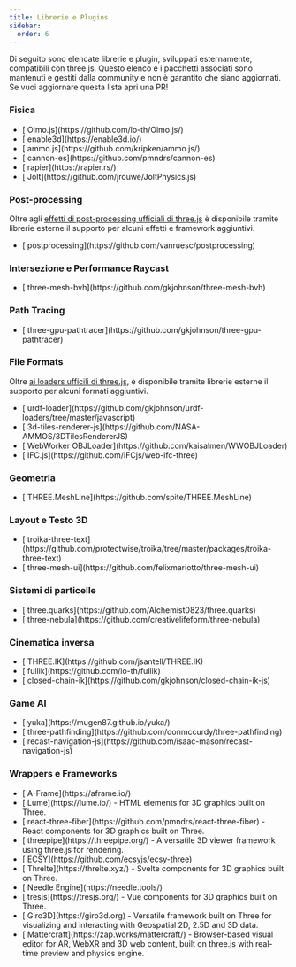 ```yaml
---
title: Librerie e Plugins
sidebar:
  order: 6
---
```


Di seguito sono elencate librerie e plugin, sviluppati esternamente, compatibili con three.js.
Questo elenco e i pacchetti associati sono mantenuti e gestiti dalla community e non è garantito che siano
aggiornati. Se vuoi aggiornare questa lista apri una PR!

### Fisica

<ul>
  <li>[ Oimo.js](https://github.com/lo-th/Oimo.js/)</li>
  <li>[ enable3d](https://enable3d.io/)</li>
  <li>[ ammo.js](https://github.com/kripken/ammo.js/)</li>
  <li>[ cannon-es](https://github.com/pmndrs/cannon-es)</li>
  <li>[ rapier](https://rapier.rs/)</li>
  <li>[ Jolt](https://github.com/jrouwe/JoltPhysics.js)</li>
</ul>

### Post-processing

Oltre agli [ effetti di post-processing ufficiali di three.js](https://github.com/mrdoob/three.js/tree/dev/examples/jsm/postprocessing)
è disponibile tramite librerie esterne il supporto per alcuni effetti e framework aggiuntivi.

<ul>
  <li>[ postprocessing](https://github.com/vanruesc/postprocessing)</li>
</ul>

### Intersezione e Performance Raycast

<ul>
  <li>[ three-mesh-bvh](https://github.com/gkjohnson/three-mesh-bvh)</li>
</ul>

### Path Tracing

<ul>
  <li>
    [ three-gpu-pathtracer](https://github.com/gkjohnson/three-gpu-pathtracer)
  </li>
</ul>

### File Formats

Oltre [ ai loaders ufficili di three.js](https://github.com/mrdoob/three.js/tree/dev/examples/jsm/loaders),
è disponibile tramite librerie esterne il supporto per alcuni formati aggiuntivi.

<ul>
  <li>
    [
    urdf-loader](https://github.com/gkjohnson/urdf-loaders/tree/master/javascript)
  </li>
  <li>
    [ 3d-tiles-renderer-js](https://github.com/NASA-AMMOS/3DTilesRendererJS)
  </li>
  <li>[ WebWorker OBJLoader](https://github.com/kaisalmen/WWOBJLoader)</li>
  <li>[ IFC.js](https://github.com/IFCjs/web-ifc-three)</li>
</ul>

### Geometria

<ul>
  <li>[ THREE.MeshLine](https://github.com/spite/THREE.MeshLine)</li>
</ul>

### Layout e Testo 3D

<ul>
  <li>
    [
    troika-three-text](https://github.com/protectwise/troika/tree/master/packages/troika-three-text)
  </li>
  <li>[ three-mesh-ui](https://github.com/felixmariotto/three-mesh-ui)</li>
</ul>

### Sistemi di particelle

<ul>
  <li>[ three.quarks](https://github.com/Alchemist0823/three.quarks)</li>
  <li>[ three-nebula](https://github.com/creativelifeform/three-nebula)</li>
</ul>

### Cinematica inversa

<ul>
  <li>[ THREE.IK](https://github.com/jsantell/THREE.IK)</li>
  <li>[ fullik](https://github.com/lo-th/fullik)</li>
  <li>[ closed-chain-ik](https://github.com/gkjohnson/closed-chain-ik-js)</li>
</ul>

### Game AI

<ul>
  <li>[ yuka](https://mugen87.github.io/yuka/)</li>
  <li>[ three-pathfinding](https://github.com/donmccurdy/three-pathfinding)</li>
  <li>
    [ recast-navigation-js](https://github.com/isaac-mason/recast-navigation-js)
  </li>
</ul>

### Wrappers e Frameworks

<ul>
  <li>[ A-Frame](https://aframe.io/)</li>
  <li>
    [ Lume](https://lume.io/) - HTML elements for 3D graphics built on Three.
  </li>
  <li>
    [ react-three-fiber](https://github.com/pmndrs/react-three-fiber) - React
    components for 3D graphics built on Three.
  </li>
  <li>
    [ threepipe](https://threepipe.org/) - A versatile 3D viewer framework using
    three.js for rendering.
  </li>
  <li>[ ECSY](https://github.com/ecsyjs/ecsy-three)</li>
  <li>
    [ Threlte](https://threlte.xyz/) - Svelte components for 3D graphics built
    on Three.
  </li>
  <li>[ Needle Engine](https://needle.tools/)</li>
  <li>
    [ tresjs](https://tresjs.org/) - Vue components for 3D graphics built on
    Three.
  </li>
  <li>
    [ Giro3D](https://giro3d.org) - Versatile framework built on Three for
    visualizing and interacting with Geospatial 2D, 2.5D and 3D data.
  </li>
  <li>
    [ Mattercraft](https://zap.works/mattercraft/) - Browser-based visual editor
    for AR, WebXR and 3D web content, built on three.js with real-time preview
    and physics engine.
  </li>
</ul>
